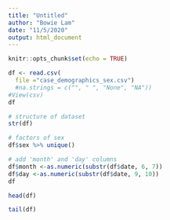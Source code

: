 ```yaml
---
title: "Untitled"
author: "Bowie Lam"
date: "11/5/2020"
output: html_document
---
```


```r
knitr::opts_chunk$set(echo = TRUE)
```

```r
df <- read.csv(
  file ="case_demographics_sex.csv")
  #na.strings = c("", " ", "None", "NA"))
#View(csv)
df
```

```r
# structure of dataset
str(df)
```

```r
# factors of sex
df$sex %>% unique()
```

```r
# add 'month' and 'day' columns
df$month <-as.numeric(substr(df$date, 6, 7))
df$day <-as.numeric(substr(df$date, 9, 10))
df
```

```r
head(df)
```

```r
tail(df)
```


